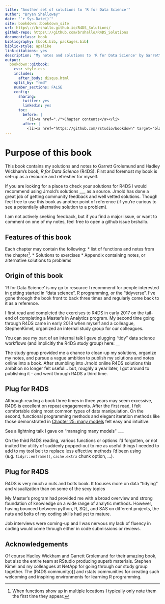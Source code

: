 ```yaml
--- 
title: "Another set of solutions to 'R for Data Science'"
author: "Bryan Shalloway"
date: "`r Sys.Date()`"
site: bookdown::bookdown_site
url: https\://brshallo.github.io/R4DS_Solutions/
github-repo: https\://github.com/brshallo/R4DS_Solutions
documentclass: book
bibliography: [book.bib, packages.bib]
biblio-style: apalike
link-citations: yes
description: "My notes and solutions to 'R for Data Science' by Garrett Grolemund and Hadley Wickham"
output:
  bookdown::gitbook:
    css: style.css
    includes:
      after_body: disqus.html
    split_by: "rmd"
    number_sections: FALSE
    config:
      sharing:
        twitter: yes
        linkedin: yes
      toc:
        before: |
          <li><a href="./">Chapter contents</a></li>
        after: |
          <li><a href="https://github.com/rstudio/bookdown" target="blank">Published with bookdown</a></li>
---
```



# Purpose of this book

This book contains my solutions and notes to Garrett Grolemund and Hadley Wickham's book, *R for Data Science* (R4DS). First and foremost my book is set-up as a resource and refresher for myself. 

If you are looking for a place to check your solutions for R4DS I would recommend using Jrnold's solutions ___ as a source. Jrnold has done a great job of getting community feedback and well vetted solutions. Though feel free to use this book as another point of reference (if you're curious to see a potentially alternative solution to a problem).

I am not actively seeking feedback, but if you find a major issue, or want to comment on one of my notes, feel free to open a github issue brshallo.

## Features of this book

Each chapter may contain the following:
* list of functions and notes from the chapter^[When functions show up in multiple locations I typically only note them the first time they appear.]. 
* Solutions to exercises
* Appendix containing notes, or alternative solutions to problems

## Origin of this book

'R for Data Science' is my go to resource I recommend for people interested in getting started in "data science", R programming, or the "tidyverse". I've gone through the book front to back three times and regularly come back to it as a reference.

I first read and completed the exercises to R4DS in early 2017 on the tail-end of completing a Master's in Analytics program. My second time going through R4DS came in early 2018 when myself and a colleague, StephenKimel, organized an internal study group for our colleagues.

You can see my part of an internal talk I gave plugging "tidy" data science workflows (and implicitly the R4DS study group) here: __

The study group provided me a chance to clean-up my solutions, organize my notes, and pursue a vague ambition to publish my solutions and notes online into a book. After stumbling into Jrnold online R4DS solutions this ambition no longer felt useful... but, roughly a year later, I got around to publishing it -- and went through R4DS a third time.

## Plug for R4DS

Although reading a book three times in three years may seem excessive, R4DS is excellent on repeat engagements. After the first read, I felt comfortable doing most common types of data manipulation. On the second, functional programming methods and elegant iteration methods like those demonstrated in [Chapter 25: many models](https://r4ds.had.co.nz/many-models.html) felt easy and intuitive. 

See a lightning talk I gave on "managing many models" ___

On the third R4DS reading, various functions or options I'd forgotten, or not inuited the utility of suddenly popped-out to me as useful things I needed to add to my tool belt to replace less effective methods I'd been using (e.g. `tidyr::enframe()`, `cache.extra` chunk option, ...).

## Plug for R4DS

R4DS is very much a nuts and bolts book. It focuses more on data "tidying" and visualization than on some of the sexy topics 

My Master's program had provided me with a broad overview and strong foundation of knowledge on a wide range of analytic methods. However, having bounced between python, R, SQL, and SAS on different projects, the nuts and bolts of my coding skills had yet to mature. 

Job interviews were coming-up and I was nervous my lack of fluency in coding would come through either in code submissions or reviews.

## Acknowledgements

Of course Hadley Wickham and Garrett Grolemund for their amazing book, but also the entire team at RStudio producing superb materials. Stephen Kimel and my colleagues at NetApp for going through our study group together. The (R4DS community)[] and rstats communities for creating such welcoming and inspiring environments for learning R programming.
